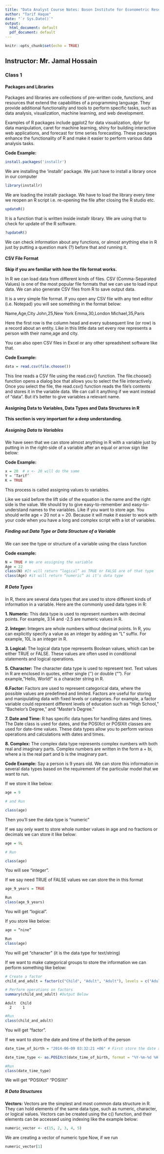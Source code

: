 ```yaml
---
title: "Data Analyst Course Notes: Boson Institute for Econometric Research - BIER"
author: "Tarif Haque"
date: "`r Sys.Date()`"
output:
  html_document: default
  pdf_document: default
---
```


```r
knitr::opts_chunk$set(echo = TRUE)
```

## Instructor: Mr. Jamal Hossain

### Class 1
#### Packages and Libraries
Packages and libraries are collections of pre-written code, functions, and resources that extend the capabilities of a programming language. They provide additional functionality and tools to perform specific tasks, such as data analysis, visualization, machine learning, and web development.

Examples of R packages include ggplot2 for data visualization, dplyr for data manipulation, caret for machine learning, shiny for building interactive web applications, and forecast for time series forecasting. These packages enhance the functionality of R and make it easier to perform various data analysis tasks.

**Code Example:**

```r
install.packages('installr')
```
We are installing the ‘installr’ package. We just have to install a library once in our computer


```r
library(installr)
```
We are loading the installr package. We have to load the library every time we reopen an R script i.e. re-opening the file after closing the R studio etc.


```r
updateR()
```
It is a function that is written inside installr library. We are using that to check for update of the R software.

```r
?updateR()
```
We can check information about any functions, or almost anything else in R just by putting a question mark (?) before that and running it.

#### CSV File Format
**Skip if you are familiar with how the file format works.**

In R we can load data from different kinds of files. CSV (Comma-Separated Values) is one of the most popular file formats that we can use to load input data. We can also generate CSV files from R to save output data.

It is a very simple file format. If you open any CSV file with any text editor (i.e. Notepad) you will see something in the format below:

Name,Age,City
John,25,New York
Emma,30,London
Michael,35,Paris

Here the first row is the column head and every subsequent line (or row) is a record about an entity. Like in this little data set every row represents a person with their name,age and city. 

You can also open CSV files in Excel or any other spreadsheet software like that.

**Code Example:**

```r
data = read.csv(file.choose())
```
This line reads a CSV file using the read.csv() function. The file.choose() function opens a dialog box that allows you to select the file interactively. Once you select the file, the read.csv() function reads the file's contents and stores it in the variable data. We can call it anything if we want instead of “data”. But it’s better to give variables a relevant name.

#### Assigning Data to Variables, Data Types and Data Structures in R
**This section is very important for a deep understanding.**

##### Assigning Data to Variables
We have seen that we can store almost anything in R with a variable just by putting in in the right-side of a variable after an equal or arrow sign like below:

**Code Example:**
```r
x = 20  # x <- 20 will do the same 
Y = ‘Tarif’ 
K = TRUE
```

This process is called assigning values to variables. 

Like we said before the lift side of the equation is the name and the right side is the value. We should try to give easy-to-remember and easy-to-understand names to the variables. Like if you want to store age. You should write age = 20 not a = 20. Because it will make it easier to work with your code when you have a long and complex script with a lot of variables. 


##### Finding out Data Type or Data Structure of a Variable

We can see the type or structure of a variable using the class function

**Code example: **
```r
N = TRUE # We are assigning the variable
Age = 22
class(N) #It will return “logical” as TRUE or FALSE are of that type 
class(Age) #it will return “numeric” as it’s data type
```

##### R Data Types
In R, there are several data types that are used to store different kinds of information in a variable. Here are the commonly used data types in R:

**1. Numeric:** This data type is used to represent numbers with decimal points. For example, 3.14 and -2.5 are numeric values in R.

**2. Integer:** Integers are whole numbers without decimal points. In R, you can explicitly specify a value as an integer by adding an "L" suffix. For example, 10L is an integer in R.

**3. Logical:** The logical data type represents Boolean values, which can be either TRUE or FALSE. These values are often used in conditional statements and logical operations.

**5. Character:** The character data type is used to represent text. Text values in R are enclosed in quotes, either single ('') or double (""). For example, "Hello, World!" is a character string in R.

**6.Factor:** Factors are used to represent categorical data, where the possible values are predefined and limited. Factors are useful for storing and manipulating data with fixed levels or categories. For example, a factor variable could represent different levels of education such as "High School," "Bachelor's Degree," and "Master's Degree."

**7. Date and Time:** R has specific data types for handling dates and times. The Date class is used for dates, and the POSIXct or POSIXlt classes are used for date-time values. These data types allow you to perform various operations and calculations with dates and times.

**8. Complex:** The complex data type represents complex numbers with both real and imaginary parts. Complex numbers are written in the form a + bi, where a is the real part and b is the imaginary part.






**Code Example:**
Say a person is 9 years old. We can store this information in several data types based on the requirement of the particular model that we want to run.

If we store it like below:

```r
age = 9

# and Run

class(age)
```
Then you’ll see the data type is “numeric”

If we say only want to store whole number values in age and no fractions or decimals we can store it like below: 

```r
age = 9L 

# Run 

class(age)
```

You will see "integer".

If we say need TRUE of FALSE values we can store the in this format

```r
age_9_years = TRUE

Run 
class(age_9_years)
```
You will get "logical".

If you store like below:

```r
age = “nine”

Run 
class(age)
```

You will get "character" (it is the data type for text/string)

If we want to make categorical groups to store the information we can perform something like below:

```r
# Create a factor
child_and_adult = factor(c("Child", "Adult", "Adult"), levels = c("Adult", "Child"))

# Perform operations on factors
summary(child_and_adult) #Output Below
```
```
Adult  Child
  2     1
```  

```r
#Run 
class(child_and_adult)
```
You will get "factor". 


If we want to store the date and time of the birth of the person

```r
date_time_of_birth = "2014-06-09 03:32:21 +06" # First store the date and time as a text (character string)

date_time_type <- as.POSIXct(date_time_of_birth, format = "%Y-%m-%d %H:%M:%S %z") # Converting the text data into date and time data

#Run 
class(date_time_type)
```
We will get  "POSIXct" "POSIXt" 

##### R Data Structures
**Vectors:** Vectors are the simplest and most common data structure in R. They can hold elements of the same data type, such as numeric, character, or logical values. Vectors can be created using the c() function, and their elements can be accessed using indexing like the example below:

```r
numeric_vector <- c(15, 2, 3, 4, 5)
```
We are creating a vector of numeric type
Now, if we run
```r
numeric_vector[1]
```
